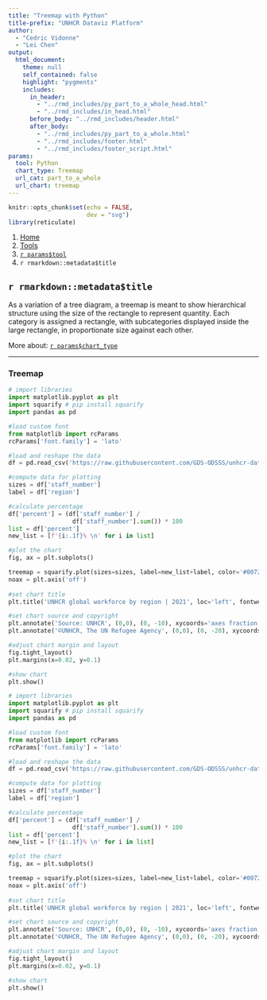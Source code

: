 ```yaml
---
title: "Treemap with Python"
title-prefix: "UNHCR Dataviz Platform"
author:
  - "Cedric Vidonne"
  - "Lei Chen"
output:
  html_document:
    theme: null
    self_contained: false
    highlight: "pygments"
    includes:
      in_header:
        - "../rmd_includes/py_part_to_a_whole_head.html"
        - "../rmd_includes/in_head.html"
      before_body: "../rmd_includes/header.html"
      after_body:
        - "../rmd_includes/py_part_to_a_whole.html"
        - "../rmd_includes/footer.html"
        - "../rmd_includes/footer_script.html"
params:
  tool: Python
  chart_type: Treemap
  url_cat: part_to_a_whole
  url_chart: treemap
---
```


```r
knitr::opts_chunk$set(echo = FALSE,
                      dev = "svg")
library(reticulate)
```

<main id="tools" class="container py-5">

<!-- Breadcrumb is filled automatically with the text from Title and Tool parameter in YAML --> 
<nav aria-label="breadcrumb">
    <ol class="breadcrumb">
        <li class="breadcrumb-item"><a href="../../">Home</a></li>
        <li class="breadcrumb-item"><a href="../">Tools</a></li>
        <li class="breadcrumb-item"><a href="../`r tolower(params$tool)`/">`r params$tool`</a></li>
        <li class="breadcrumb-item active" aria-current="page">`r rmarkdown::metadata$title`</li>
    </ol>
</nav>

<!-- Intro header --> 
<div class="my-5 text-center">

## `r rmarkdown::metadata$title`

<div class="row justify-content-center">
<div class="col-lg-8">

<!-- Only text to change below, the rest comes from the YAML --> 
As a variation of a tree diagram, a treemap is meant to show hierarchical structure using the size of the rectangle to represent quantity. Each category is assigned a rectangle, with subcategories displayed inside the large rectangle, in proportionate size against each other.

More about: <a href="../../chart_gallery/`r params$url_cat`.html#`r params$url_chart`">`r params$chart_type`</a>

</div>
</div>
</div>


----

<!-- Beginning of section, should be preceded by hr (----) --> 
<section class="my-5">

### Treemap

<div class="row">

<!-- First column for large screen --> 
<div class="col-lg-6">

```python
# import libraries
import matplotlib.pyplot as plt
import squarify # pip install squarify
import pandas as pd

#load custom font
from matplotlib import rcParams
rcParams['font.family'] = 'lato'

#load and reshape the data
df = pd.read_csv('https://raw.githubusercontent.com/GDS-ODSSS/unhcr-dataviz-platform/master/data/part_to_a_whole/treemap.csv')

#compute data for plotting
sizes = df['staff_number']
label = df['region']

#calculate percentage
df['percent'] = (df['staff_number'] / 
                  df['staff_number'].sum()) * 100
list = df['percent']
new_list = [f'{i:.1f}% \n' for i in list]

#plot the chart
fig, ax = plt.subplots()

treemap = squarify.plot(sizes=sizes, label=new_list+label, color='#0072BC', ec='#ffffff', text_kwargs={"color":"#ffffff"})
noax = plt.axis('off')
       
#set chart title
plt.title('UNHCR global workforce by region | 2021', loc='left', fontweight='bold', pad=20, fontsize=14, color='#000000')

#set chart source and copyright
plt.annotate('Source: UNHCR', (0,0), (0, -10), xycoords='axes fraction', textcoords='offset points', va='top', color = '#666666', fontsize=9)
plt.annotate('©UNHCR, The UN Refugee Agency', (0,0), (0, -20), xycoords='axes fraction', textcoords='offset points', va='top', color = '#666666', fontsize=9)

#adjust chart margin and layout
fig.tight_layout()
plt.margins(x=0.02, y=0.1)

#show chart
plt.show()
```

</div>
<!-- End First column --->

<!-- Second column for large screen --> 
<div class="col-lg-6">



```python
# import libraries
import matplotlib.pyplot as plt
import squarify # pip install squarify
import pandas as pd

#load custom font
from matplotlib import rcParams
rcParams['font.family'] = 'lato'

#load and reshape the data
df = pd.read_csv('https://raw.githubusercontent.com/GDS-ODSSS/unhcr-dataviz-platform/master/data/part_to_a_whole/treemap.csv')

#compute data for plotting
sizes = df['staff_number']
label = df['region']

#calculate percentage
df['percent'] = (df['staff_number'] / 
                  df['staff_number'].sum()) * 100
list = df['percent']
new_list = [f'{i:.1f}% \n' for i in list]

#plot the chart
fig, ax = plt.subplots()

treemap = squarify.plot(sizes=sizes, label=new_list+label, color='#0072BC', ec='#ffffff', text_kwargs={"color":"#ffffff"})
noax = plt.axis('off')
       
#set chart title
plt.title('UNHCR global workforce by region | 2021', loc='left', fontweight='bold', pad=20, fontsize=14, color='#000000')

#set chart source and copyright
plt.annotate('Source: UNHCR', (0,0), (0, -10), xycoords='axes fraction', textcoords='offset points', va='top', color = '#666666', fontsize=9)
plt.annotate('©UNHCR, The UN Refugee Agency', (0,0), (0, -20), xycoords='axes fraction', textcoords='offset points', va='top', color = '#666666', fontsize=9)

#adjust chart margin and layout
fig.tight_layout()
plt.margins(x=0.02, y=0.1)

#show chart
plt.show()
```


</div>
<!-- End Second column --->

</div>
</section>
<!-- End of section --->


</main>
